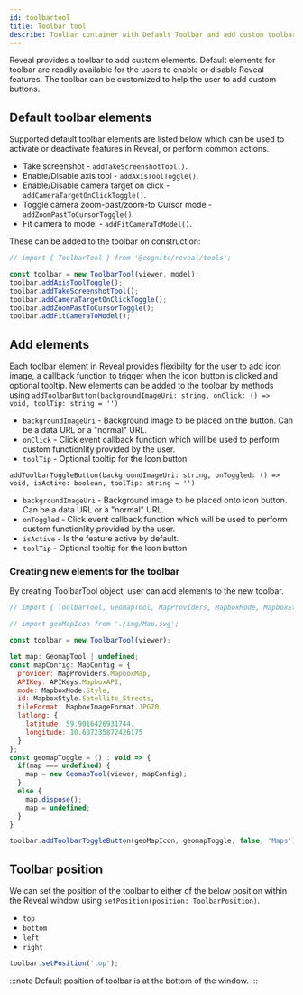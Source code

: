 ```yaml
---
id: toolbartool
title: Toolbar tool
describe: Toolbar container with Default Toolbar and add custom toolbar items to access features within Reveal. 
---
```



Reveal provides a toolbar to add custom elements. Default elements for toolbar are readily available for the users to enable or disable Reveal features. The toolbar can be customized to help the user to add custom buttons.

<DemoWrapper name="Cognite3DViewerDemo" />

## Default toolbar elements
Supported default toolbar elements are listed below which can be used to activate or deactivate features in Reveal, or perform common actions.
- Take screenshot - `addTakeScreenshotTool()`.
- Enable/Disable axis tool - `addAxisToolToggle()`.
- Enable/Disable camera target on click - `addCameraTargetOnClickToggle()`.
- Toggle camera zoom-past/zoom-to Cursor mode - `addZoomPastToCursorToggle()`.
- Fit camera to model - `addFitCameraToModel()`.

These can be added to the toolbar on construction:

```js runnable
// import { ToolbarTool } from '@cognite/reveal/tools';

const toolbar = new ToolbarTool(viewer, model);
toolbar.addAxisToolToggle();
toolbar.addTakeScreenshotTool();
toolbar.addCameraTargetOnClickToggle();
toolbar.addZoomPastToCursorToggle();
toolbar.addFitCameraToModel();
```

## Add elements
Each toolbar element in Reveal provides flexibilty for the user to add icon image, a callback function to trigger when the icon button is clicked and optional tooltip.
New elements can be added to the toolbar by methods using
`addToolbarButton(backgroundImageUri: string, onClick: () => void, toolTip: string = '')`
- `backgroundImageUri` - Background image to be placed on the button. Can be a data URL or a "normal" URL.
- `onClick` - Click event callback function which will be used to perform custom functionlity provided by the user.
- `toolTip` - Optional tooltip for the Icon button

`addToolbarToggleButton(backgroundImageUri: string, onToggled: () => void, isActive: boolean, toolTip: string = '')`
- `backgroundImageUri` - Background image to be placed onto icon button. Can be a data URL or a "normal" URL.
- `onToggled` - Click event callback function which will be used to perform custom functionlity provided by the user.
- `isActive` - Is the feature active by default.
- `toolTip` - Optional tooltip for the Icon button

### Creating new elements for the toolbar
By creating ToolbarTool object, user can add elements to the new toolbar.

```jsx
// import { ToolbarTool, GeomapTool, MapProviders, MapboxMode, MapboxStyle, MapboxImageFormat } from '@cognite/reveal/tools';

// import geoMapIcon from './img/Map.svg';

const toolbar = new ToolbarTool(viewer);

let map: GeomapTool | undefined;
const mapConfig: MapConfig = {
  provider: MapProviders.MapboxMap,
  APIKey: APIKeys.MapboxAPI,
  mode: MapboxMode.Style,
  id: MapboxStyle.Satellite_Streets,
  tileFormat: MapboxImageFormat.JPG70,
  latlong: {
    latitude: 59.9016426931744,
    longitude: 10.607235872426175
  }
};
const geomapToggle = () : void => {
  if(map === undefined) {
    map = new GeomapTool(viewer, mapConfig);
  }
  else {
    map.dispose();
    map = undefined;
  }
}

toolbar.addToolbarToggleButton(geoMapIcon, geomapToggle, false, 'Maps');
```

## Toolbar position
We can set the position of the toolbar to either of the below position within the Reveal window using `setPosition(position: ToolbarPosition)`.
- `top`
- `bottom`
- `left`
- `right`

```jsx
toolbar.setPosition('top');
```
:::note
Default position of toolbar is at the bottom of the window.
:::